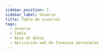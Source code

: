 ```yaml
---
sidebar_position: 1
sidebar_label: Usuario
title: Tabla de usuarios
tags:
  - Usuario
  - Tabla
  - Base de datos
  - Aplicación web de finanzas personales
---
```



<Title nameTable="users" />

Para el sistema es importante identificar un <SpanGreen>usuario</SpanGreen>
permitiendo monitorear los diferentes movimientos que realiza dentro de ella.

## Columnas

<Field field="id" types="INT" isUnique isPrimaryKey comments="Clave primario" />

<Field field="name" types="VARCHAR(65)" comments="Nombre prorio del usuario" />

<Field
  field="email"
  types="VARCHAR(120)"
  isUnique
  comments="Correo electrónico del usuario, utilizado como credencial de acceso al sistema."
/>

<Field
  field="email_verified_at"
  types="TIMESTAMP"
  comments="Fecha de verificación del correo electrónico [Este campo es utilizado por el Framework Laravel]."
/>

<Field
  field="password"
  types="VARCHAR(255)"
  comments="Contraseña del usuario, utilizado como credencial de acceso al sistema, la contraseña estará encriptada."
/>

<Field
  field="remember_token"
  types="VARCHAR(100)"
  comments="Recordatorio de token, [Este campo es utilizado por el Framework Laravel]."
/>

<Field
  field="created_date"
  types="TIMESTAMP"
  comments="Información de auditoria, Fecha de creación del registro."
/>

<Field
  field="updated_date"
  isNull
  types="TIMESTAMP"
  comments="Información de auditoria, Fecha de actualización del registro."
/>

<Field
  field="deleted_date"
  isNull
  types="TIMESTAMP"
  comments="Información de auditoria, Fecha de eliminación del registro."
/>

## Indexes

<Index indexName="pkUser" isPrimaryKey />

<Index
  indexName="ukUser"
  isUnique
  field="email"
/>

## Relaciones

<Admonition type="info" icon="💡" title="Identificador del usuario">
  <p>
    Todas las tablas harán referencia al usuario, pero no se creará una
    restricción de clave foráneo.
  </p>
</Admonition>

<Relationship
  table="users"
  cardinality="〰1:1〰"
  foreign="accounts"
  constraint=""
  relationship="1:1"
  field_id="user_id"
/>

<Relationship
  table="users"
  cardinality="〰1:1〰"
  foreign="subaccounts"
  constraint=""
  relationship="1:1"
  field_id="user_id"
/>

<Relationship
  table="users"
  cardinality="〰1:1〰"
  foreign="categories"
  constraint=""
  relationship="1:1"
  field_id="user_id"
/>

<Relationship
  table="users"
  cardinality="〰1:1〰"
  foreign="subcategories"
  constraint=""
  relationship="1:1"
  field_id="user_id"
/>

<Relationship
  table="users"
  cardinality="〰1:1〰"
  foreign="classifications"
  constraint=""
  relationship="1:1"
  field_id="user_id"
/>

<Relationship
  table="users"
  cardinality="〰1:1〰"
  foreign="savings"
  constraint=""
  relationship="1:1"
  field_id="user_id"
/>

<Relationship
  table="users"
  cardinality="〰1:1〰"
  foreign="savings_details"
  constraint=""
  relationship="1:1"
  field_id="user_id"
/>

<Relationship
  table="users"
  cardinality="〰1:1〰"
  foreign="ingresses"
  constraint=""
  relationship="1:1"
  field_id="user_id"
/>

<Relationship
  table="users"
  cardinality="〰1:1〰"
  foreign="egresses"
  constraint=""
  relationship="1:1"
  field_id="user_id"
/>

<Relationship
  table="users"
  cardinality="〰1:1〰"
  foreign="transactions"
  constraint=""
  relationship="1:1"
  field_id="user_id"
/>

<Relationship
  table="users"
  cardinality="〰1:1〰"
  foreign="transactions"
  constraint=""
  relationship="1:1"
  field_id="kardex"
/>
